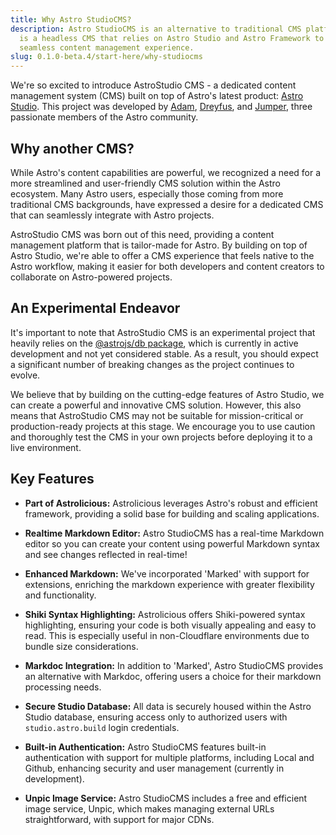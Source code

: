 ```yaml
---
title: Why Astro StudioCMS?
description: Astro StudioCMS is an alternative to traditional CMS platforms. It
  is a headless CMS that relies on Astro Studio and Astro Framework to deliver a
  seamless content management experience.
slug: 0.1.0-beta.4/start-here/why-studiocms
---
```


We're so excited to introduce AstroStudio CMS - a dedicated content management system (CMS) built on top of Astro's latest product: [Astro Studio](https://studio.astro.build). This project was developed by [Adam](https://github.com/Adammatthiesen), [Dreyfus](https://github.com/dreyfus92), and [Jumper](https://github.com/jdtjenkins), three passionate members of the Astro community.

## Why another CMS?

While Astro's content capabilities are powerful, we recognized a need for a more streamlined and user-friendly CMS solution within the Astro ecosystem. Many Astro users, especially those coming from more traditional CMS backgrounds, have expressed a desire for a dedicated CMS that can seamlessly integrate with Astro projects.

AstroStudio CMS was born out of this need, providing a content management platform that is tailor-made for Astro. By building on top of Astro Studio, we're able to offer a CMS experience that feels native to the Astro workflow, making it easier for both developers and content creators to collaborate on Astro-powered projects.

## An Experimental Endeavor

It's important to note that AstroStudio CMS is an experimental project that heavily relies on the [@astrojs/db package](https://github.com/withastro/astro/tree/main/packages/db), which is currently in active development and not yet considered stable. As a result, you should expect a significant number of breaking changes as the project continues to evolve.

We believe that by building on the cutting-edge features of Astro Studio, we can create a powerful and innovative CMS solution. However, this also means that AstroStudio CMS may not be suitable for mission-critical or production-ready projects at this stage. We encourage you to use caution and thoroughly test the CMS in your own projects before deploying it to a live environment.

## Key Features

* **Part of Astrolicious:** Astrolicious leverages Astro's robust and efficient framework, providing a solid base for building and scaling applications.

* **Realtime Markdown Editor:** Astro StudioCMS has a real-time Markdown editor so you can create your content using powerful Markdown syntax and see changes reflected in real-time!

* **Enhanced Markdown:** We've incorporated 'Marked' with support for extensions, enriching the markdown experience with greater flexibility and functionality.

* **Shiki Syntax Highlighting:** Astrolicious offers Shiki-powered syntax highlighting, ensuring your code is both visually appealing and easy to read. This is especially useful in non-Cloudflare environments due to bundle size considerations.

* **Markdoc Integration:** In addition to 'Marked', Astro StudioCMS provides an alternative with Markdoc, offering users a choice for their markdown processing needs.

* **Secure Studio Database:** All data is securely housed within the Astro Studio database, ensuring access only to authorized users with `studio.astro.build` login credentials.

* **Built-in Authentication:** Astro StudioCMS features built-in authentication with support for multiple platforms, including Local and Github, enhancing security and user management (currently in development).

* **Unpic Image Service:** Astro StudioCMS includes a free and efficient image service, Unpic, which makes managing external URLs straightforward, with support for major CDNs.
